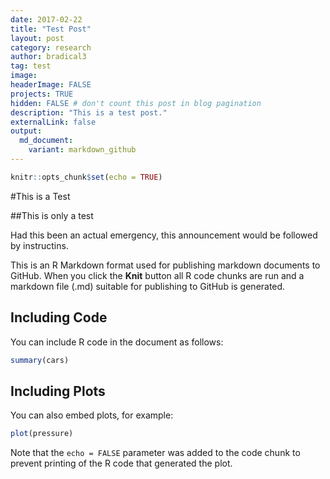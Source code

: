 ```yaml
---
date: 2017-02-22
title: "Test Post"
layout: post
category: research
author: bradical3
tag: test
image: 
headerImage: FALSE
projects: TRUE
hidden: FALSE # don't count this post in blog pagination
description: "This is a test post."
externalLink: false
output:
  md_document:
    variant: markdown_github
---
```


```r
knitr::opts_chunk$set(echo = TRUE)
```

#This is a Test

##This is only a test

Had this been an actual emergency, this announcement would be followed by instructins.

This is an R Markdown format used for publishing markdown documents to GitHub. When you click the **Knit** button all R code chunks are run and a markdown file (.md) suitable for publishing to GitHub is generated.

## Including Code

You can include R code in the document as follows:

```r
summary(cars)
```

## Including Plots

You can also embed plots, for example:

```r
plot(pressure)
```

Note that the `echo = FALSE` parameter was added to the code chunk to prevent printing of the R code that generated the plot.
